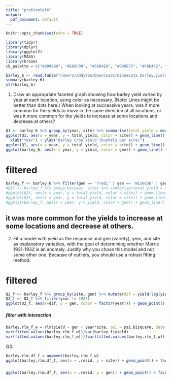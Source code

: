 ```yaml
---
title: "problemSet6"
output:
  pdf_document: default
---
```


```r
knitr::opts_chunk$set(echo = TRUE)
```

```r
library(tidyr)
library(dplyr)
library(ggplot2)
library(MASS)
library(broom)
cb_palette = c("#999999", "#E69F00", "#56B4E9", "#009E73", "#F0E442", "#0072B2", "#D55E00", "#CC79A7", "#000000")
```


```r
barley_6 <- read.table("/Users/addytan/Downloads/minnesota.barley.yield.txt", header = TRUE)
summary(barley_6)
str(barley_6)
```


1. Draw an appropriate faceted graph showing how barley yield varied by year at each location, using color as necessary. (Note: Lines might be better than dots here.) When looking at successive years, was it more common for the yields to move in the same direction at all locations, or was it more common for the yields to increase at some locations and decrease at others?

```r
Q1 <- barley_6 %>% group_by(year, site) %>% summarise(total_yield = mean(yield))
ggplot(Q1, aes(x = year, y = total_yield, color = site)) + geom_line() + scale_color_manual(values = cb_palette) + ggtitle("Graph 1:Plot of the Relationship between Average Yield and Year faceted by Site") +
  xlab("Year") + ylab("Barley Crop Yield (bushels per acre)")
ggplot(Q1, aes(x = year, y = total_yield, color = site)) + geom_line() + facet_wrap(~site) + scale_color_manual(values = cb_palette) + ggtitle("Graph 2:Plot of the Relationship between Average Yieldand Year faceted by Site") + xlab("Year") + ylab("Barley Crop Yield (bushels per acre)")
ggplot(barley_6, aes(x = year, y = yield, color = gen)) + geom_line() + facet_wrap(~site) + ggtitle("Graph 3:Plot of the Relationship between Yield of Each Type of Barleyand Year faceted by Site") + xlab("Year") + ylab("Barley Crop Yield (bushels per acre)")
```

# filtered
```r
barley_f <- barley_6 %>% filter(gen == 'Trebi' | gen == 'WisNo38' | gen == 'No457' | gen == 'Glabron' | gen == 'Peatland' | gen == 'Velvet' | gen == 'No475' | gen == 'Manchuria' | gen == 'No462' | gen == 'Svansota') %>%   droplevels()
#Q1f <- barley_f %>% group_by(year, site) %>% summarise(total_yield = sum(yield))
#ggplot(Q1f, aes(x = year, y = total_yield, color = site)) + geom_line() + scale_color_manual(values = cb_palette) + ggtitle("Graph 1:Plot of the Relationship between Total Yield and Year faceted by Site")
#ggplot(Q1f, aes(x = year, y = total_yield, color = site)) + geom_line() + facet_wrap(~site) + scale_color_manual(values = cb_palette) + ggtitle("Graph 2:Plot of the Relationship between Total Yieldand Year faceted by Site")
#ggplot(barley_f, aes(x = year, y = yield, color = gen)) + geom_line() + facet_wrap(~site) + scale_color_manual(values = cb_palette) + ggtitle("Graph 3:Plot of the Relationship between Yield of Each Type of Barleyand Year faceted by Site")
```

## it was more common for the yields to increase at some locations and decrease at others.

2. Fit a model with yield as the response and gen (variety), year, and site as explanatory variables, with the goal of determining whether Morris 1931-1932 is an anomaly. Justify why you chose this model and not some other one. Because of outliers, you should use a robust fitting method.

# filtered
```r
Q2_f <- barley_f %>% group_by(site, gen) %>% mutate(dif = yield-lag(yield))
Q2_f <- Q2_f %>% filter(year != 1927)
ggplot(Q2_f, aes(x=dif, y = gen, color = factor(year))) + geom_point() + facet_wrap(~site, ncol=3) + scale_color_manual(values = cb_palette) + ggtitle("Graph 4:Plot of the Difference of Annual Yield") + xlab("Difference (in bushels per acre)") + ylab("gen (Types of Barley)")
```

##### filter with interaction
```r
barley.rlm_f_w = rlm(yield ~ gen + year*site, psi = psi.bisquare, data = barley_f)
var(fitted.values(barley.rlm_f_w))/var(barley_f$yield)
var(fitted.values(barley.rlm_f_w))/(var(fitted.values(barley.rlm_f_w)) + var(residuals(barley.rlm_f_w)))
```

Q3.


```r
barley.rlm.df_f = augment(barley.rlm_f_w)
ggplot(barley.rlm.df_f, aes(x = .resid, y = site)) + geom_point() + facet_wrap(~ gen + year, ncol = 6) + theme(axis.text.y = element_text(size=5)) + ggtitle("Graph 5:Residual Plot by Site and Year")
```
#####
```r
ggplot(barley.rlm.df_f, aes(x = .resid, y = gen)) + geom_point() + facet_wrap(~ site + year, ncol=6) + theme(axis.text.y = element_text(size=7)) + theme(strip.text = element_text(size=5), strip.background = element_rect(size=1)) + ggtitle("Graph 6:Residual Plot by gen(Types of Barley) and Year")
```




